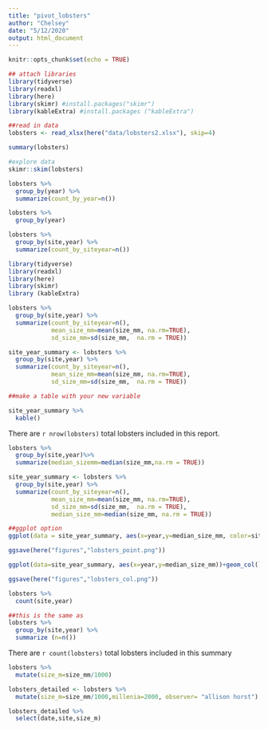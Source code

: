 ```yaml
---
title: "pivot_lobsters"
author: "Chelsey"
date: "5/12/2020"
output: html_document
---
```


```r
knitr::opts_chunk$set(echo = TRUE)
```

```r
## attach libraries
library(tidyverse)
library(readxl)
library(here)
library(skimr) #install.packages("skimr")
library(kableExtra) #install.packages ("kableExtra")
```
```r
##read in data
lobsters <- read_xlsx(here("data/lobsters2.xlsx"), skip=4)
```
```r
summary(lobsters)
```
```r
#explore data
skimr::skim(lobsters)
```
```r
lobsters %>%
  group_by(year) %>%
  summarize(count_by_year=n())
```
```r
lobsters %>%
  group_by(year)
```
```r
lobsters %>%
  group_by(site,year) %>%
  summarize(count_by_siteyear=n())
```
```r
library(tidyverse)
library(readxl)
library(here)
library(skimr)
library (kableExtra)

lobsters %>%
  group_by(site,year) %>%
  summarize(count_by_siteyear=n(),
            mean_size_mm=mean(size_mm, na.rm=TRUE),
            sd_size_mm=sd(size_mm,  na.rm = TRUE))
```
```r
site_year_summary <- lobsters %>%
  group_by(site,year) %>%
  summarize(count_by_siteyear=n(),
            mean_size_mm=mean(size_mm, na.rm=TRUE),
            sd_size_mm=sd(size_mm,  na.rm = TRUE))
```
```r
##make a table with your new variable

site_year_summary %>%
  kable()
```
There are `r nrow(lobsters)` total lobsters included in this report.
```r
lobsters %>%
  group_by(site,year)%>%
  summarize(median_sizemm=median(size_mm,na.rm = TRUE))
```
```r
site_year_summary <- lobsters %>%
  group_by(site,year) %>%
  summarize(count_by_siteyear=n(),
            mean_size_mm=mean(size_mm, na.rm=TRUE),
            sd_size_mm=sd(size_mm,  na.rm = TRUE),
            median_size_mm=median(size_mm, na.rm = TRUE))

```
```r
##ggplot option
ggplot(data = site_year_summary, aes(x=year,y=median_size_mm, color=site))+ geom_point()
```
```r
ggsave(here("figures","lobsters_point.png"))
```
```r
ggplot(data=site_year_summary, aes(x=year,y=median_size_mm))+geom_col()+facet_wrap(~site)
```
```r
ggsave(here("figures","lobsters_col.png"))
```
```r
lobsters %>%
  count(site,year)
```
```r
##this is the same as 
lobsters %>%
  group_by(site,year) %>%
  summarize (n=n())
```
There are `r count(lobsters)` total lobsters included in this summary
```r
lobsters %>%
  mutate(size_m=size_mm/1000)
```
```r
lobsters_detailed <- lobsters %>%
  mutate(size_m=size_mm/1000,millenia=2000, observer= "allison horst")
```
```r
lobsters_detailed %>%
  select(date,site,size_m)
```

